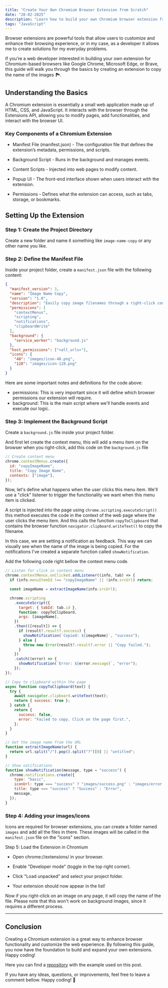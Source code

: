 ```yaml
---
title: "Create Your Own Chromium Browser Extension from Scratch"
date: "28-02-2025"
description: "Learn how to build your own Chromium browser extension from scratch. This step-by-step guide walks you through creating a simple tool to copy image names with just a right-click. Perfect for web developers looking to solve real-life problems through custom extensions."
tags: "JavaScript"
---
```


Browser extensions are powerful tools that allow users to customize and enhance their browsing experience, or in my case, as a developer it allows me to create solutions for my everyday problems.

If you’re a web developer interested in building your own extension for Chromium-based browsers like Google Chrome, Microsoft Edge, or Brave, this guide will walk you through the basics by creating an extension to copy the name of the images 🏞️.

## Understanding the Basics

A Chromium extension is essentially a small web application made up of HTML, CSS, and JavaScript. It interacts with the browser through the Extensions API, allowing you to modify pages, add functionalities, and interact with the browser UI.

### Key Components of a Chromium Extension

- Manifest File (manifest.json) - The configuration file that defines the extension’s metadata, permissions, and scripts.

- Background Script - Runs in the background and manages events.

- Content Scripts - Injected into web pages to modify content.

- Popup UI - The front-end interface shown when users interact with the extension.

- Permissions - Defines what the extension can access, such as tabs, storage, or bookmarks.

## Setting Up the Extension

### Step 1: Create the Project Directory

Create a new folder and name it something like `image-name-copy` or any other name you like.

### Step 2: Define the Manifest File

Inside your project folder, create a `manifest.json` file with the following content:

```json
{
  "manifest_version": 3,
  "name": "Image Name Copy",
  "version": "1.0",
  "description": "Easily copy image filenames through a right-click context menu. Automatically saves names to clipboard with confirmation notification.",
  "permissions": [
    "contextMenus",
    "scripting",
    "notifications",
    "clipboardWrite"
  ],
  "background": {
    "service_worker": "background.js"
  },
  "host_permissions": ["<all_urls>"],
  "icons": {
    "48": "images/icon-48.png",
    "128": "images/icon-128.png"
  }
}
```

Here are some important notes and definitions for the code above:

- permissions: This is very important since it will define which browser permissions our extension will require.
- background: This is the main script where we'll handle events and execute our logic.

### Step 3: Implement the Background Script

Create a `background.js` file inside your project folder.

And first let create the context menu, this will add a menu item on the browser when you right-click, add this code on the `background.js` file

```javascript
// Create context menu
chrome.contextMenus.create({
  id: "copyImageName",
  title: "Copy Image Name",
  contexts: ["image"],
});
```

Now, let's define what happens when the user clicks this menu item. We'll use a "click" listener to trigger the functionality we want when this menu item is clicked.

A script is injected into the page using `chrome.scripting.executeScript()` this method executes the code in the context of the web page where the user clicks the menu item. And this calls the function `copyToClipboard` that contains the browser function `navigator.clipboard.writeText()` to copy the filename.

In this case, we are setting a notification as feedback. This way we can visually see when the name of the image is being copied. For the notifications I've created a separate function called `showNotification`.

Add the following code right bellow the context menu code.

```javascript
// Listen for click in context menu
chrome.contextMenus.onClicked.addListener((info, tab) => {
  if (info.menuItemId !== "copyImageName" || !info.srcUrl) return;

  const imageName = extractImageName(info.srcUrl);

  chrome.scripting
    .executeScript({
      target: { tabId: tab.id },
      function: copyToClipboard,
      args: [imageName],
    })
    .then(([result]) => {
      if (result?.result?.success) {
        showNotification(`Copied: ${imageName}`, "success");
      } else {
        throw new Error(result?.result?.error || "Copy failed.");
      }
    })
    .catch((error) => {
      showNotification(`Error: ${error.message}`, "error");
    });
});

// Copy to clipboard within the page
async function copyToClipboard(text) {
  try {
    await navigator.clipboard.writeText(text);
    return { success: true };
  } catch {
    return {
      success: false,
      error: "Failed to copy. Click on the page first.",
    };
  }
}

// Get the image name from the URL
function extractImageName(url) {
  return url.split("/").pop().split("?")[0] || "untitled";
}

// Show notifications
function showNotification(message, type = "success") {
  chrome.notifications.create({
    type: "basic",
    iconUrl: type === "success" ? "images/success.png" : "images/error.png",
    title: type === "success" ? "Success" : "Error",
    message,
  });
}
```

### Step 4: Adding your images/icons

Icons are required for browser extensions, you can create a folder named `images` and add all the files in there. These images will be called in the `manifest.json` file on the "icons" section.

Step 5: Load the Extension in Chromium

- Open chrome://extensions/ in your browser.

- Enable "Developer mode" (toggle in the top right corner).

- Click "Load unpacked" and select your project folder.

- Your extension should now appear in the list!

Now if you right-click on an image on any page, it will copy the name of the file. Please note that this won't work on background images, since it requires a different process.

---

## Conclusion

Creating a Chromium extension is a great way to enhance browser functionality and customize the web experience. By following this guide, you now have the foundation to build and expand your own extensions. Happy coding!

Here you can find a [repository](https://github.com/jorgearaya474/image-name-copy) with the example used on this post.

If you have any ideas, questions, or improvements, feel free to leave a comment bellow. Happy coding! 🚀
